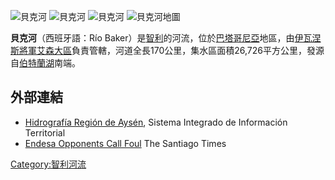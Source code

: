 [[Image:Río_Baker_03.jpg|貝克河]]
[[Image:Río_Baker_02.jpg|貝克河]]
[[Image:Río_Baker,_sector_Balsa_Baker.jpg|貝克河]]
[[Image:Sur1.gif|貝克河地圖]]

'''貝克河'''（西班牙語：Río Baker）是[[智利|智利]]的河流，位於[[巴塔哥尼亞|巴塔哥尼亞]]地區，由[[伊瓦涅斯將軍艾森大區|伊瓦涅斯將軍艾森大區]]負責管轄，河道全長170公里，集水區面積26,726平方公里，發源自[[伯特蘭湖|伯特蘭湖]]南端。

==外部連結==
* [http://siit2.bcn.cl/nuestropais/region11/hidrografia.htm Hidrografía Región de Aysén]{{Wayback|url=http://siit2.bcn.cl/nuestropais/region11/hidrografia.htm |date=20160811104028 }}, Sistema Integrado de Información Territorial
* [https://web.archive.org/web/20070928020241/http://www.tcgnews.com/santiagotimes/index.php?nav=story&story_id=14409&topic_id=15 Endesa Opponents Call Foul] The Santiago Times

{{coord|47|01|24|S|72|49|47|W|type:landmark_source:kolossus-frwiki|display=title}}

{{Chile-geo-stub}}
[[Category:智利河流|Category:智利河流]]